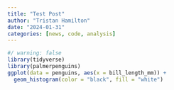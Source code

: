 ```yaml
---
title: "Test Post"
author: "Tristan Hamilton"
date: "2024-01-31"
categories: [news, code, analysis]
---
```


```r
#/ warning: false 
library(tidyverse)
library(palmerpenguins)
ggplot(data = penguins, aes(x = bill_length_mm)) +
  geom_histogram(color = "black", fill = "white")
```


